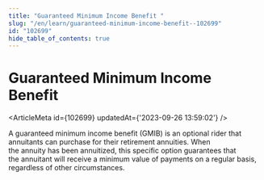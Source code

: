 ```yaml
---
title: "Guaranteed Minimum Income Benefit "
slug: "/en/learn/guaranteed-minimum-income-benefit--102699"
id: "102699"
hide_table_of_contents: true
---
```



# Guaranteed Minimum Income Benefit 

<ArticleMeta id={102699} updatedAt={'2023-09-26 13:59:02'} />
<div className='border-solid border-b border-t-0 my-4 border-[var(--ifm-color-gray-300)]' />

A guaranteed minimum income benefit (GMIB) is an optional rider that annuitants can purchase for their retirement annuities. When the annuity has been annuitized, this specific option guarantees that the annuitant will receive a minimum value of payments on a regular basis, regardless of other circumstances.
